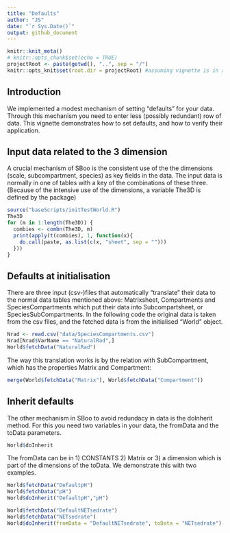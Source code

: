 ```yaml
---
title: "Defaults"
author: "JS"
date: "`r Sys.Date()`"
output: github_document
---
```


```r
knitr::knit_meta()
# knitr::opts_chunk$set(echo = TRUE)
projectRoot <- paste(getwd(), "..", sep = "/")
knitr::opts_knit$set(root.dir = projectRoot) #assuming vignette is in a direct subfolder of the project
```

## Introduction
We implemented a modest mechanism of setting "defaults" for your data. Through this mechanism you need to enter less (possibly redundant) row of data. This vignette demonstrates how to set defaults, and how to verify their application.

## Input data related to the 3 dimension
A crucial mechanism of SBoo is the consistent use of the the dimensions (scale, subcompartment, species) as key fields in the data. The input data is normally in one of tables with a key of the combinations of these three. (Because of the intensive use of the dimensions, a variable The3D is defined by the package)
```r
source("baseScripts/initTestWorld.R")
The3D
for (m in 1:length(The3D)) {
  combies <- combn(The3D, m)
  print(apply(t(combies), 1, function(x){
    do.call(paste, as.list(c(x, "sheet", sep = "")))
  }))
}
```

## Defaults at initialisation
There are three input (csv-)files that automatically "translate" their data to the normal data tables mentioned above: Matrixsheet, Compartments and SpeciesCompartments which put their data into Subcompartsheet, or SpeciesSubCompartments. In the following code the original data is taken from the csv files, and the fetched data is from the initialised "World" object.
```r
Nrad <- read.csv("data/SpeciesCompartments.csv")
Nrad[Nrad$VarName == "NaturalRad",]
World$fetchData("NaturalRad")
```
The way this translation works is by the relation with SubCompartment, which has the properties Matrix and Compartment:
```r
merge(World$fetchData("Matrix"), World$fetchData("Compartment"))
```
## Inherit defaults
The other mechanism in SBoo to avoid redundacy in data is the doInherit method. For this you need two variables in your data, the fromData and the toData parameters. 
```r
World$doInherit
```
The fromData can be in 1) CONSTANTS 2) Matrix or 3) a dimension which is part of the dimensions of the toData. We demonstrate this with two examples.
```r
World$fetchData("DefaultpH")
World$fetchData("pH")
World$doInherit("DefaultpH","pH")
```

```r
World$fetchData("DefaultNETsedrate")
World$fetchData("NETsedrate")
World$doInherit(fromData = "DefaultNETsedrate", toData = "NETsedrate")
```


